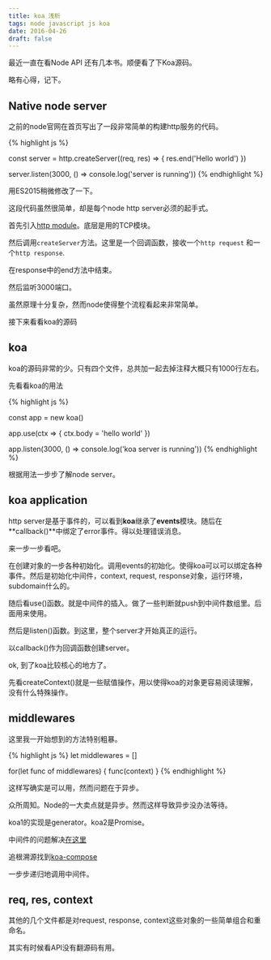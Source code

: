 ```yaml
---
title: koa 浅析
tags: node javascript js koa
date: 2016-04-26
draft: false
---
```


最近一直在看Node API 还有几本书。顺便看了下Koa源码。

略有心得，记下。

## Native node server

之前的node官网在首页写出了一段非常简单的构建http服务的代码。

{% highlight js %}

const server = http.createServer((req, res) => {
    res.end('Hello world')
})

server.listen(3000, () => console.log('server is running'))
{% endhighlight %}

用ES2015稍微修改了一下。

这段代码虽然很简单，却是每个node http server必须的起手式。

首先引入[http module](https://nodejs.org/dist/latest-v6.x/docs/api/http.html)。底层是用的TCP模块。

然后调用`createServer`方法。这里是一个回调函数，接收一个`http request` 和一个`http response`.

在response中的end方法中结束。

然后监听3000端口。

虽然原理十分复杂，然而node使得整个流程看起来非常简单。

接下来看看koa的源码

## koa

koa的源码非常的少。只有四个文件，总共加一起去掉注释大概只有1000行左右。

先看看koa的用法

{% highlight js %}

const app = new koa()

app.use(ctx => {
    ctx.body = 'hello world'
})

app.listen(3000, () => console.log('koa server is running'))
{% endhighlight %}

根据用法一步步了解node server。

## koa application

http server是基于事件的，可以看到**koa**继承了**events**模块。随后在**callback()**中绑定了error事件。得以处理错误消息。

来一步一步看吧。

在创建对象的一步各种初始化。调用events的初始化。使得koa可以可以绑定各种事件。然后是初始化中间件，context, request, response对象，运行环境，subdomain什么的。

随后看use()函数。就是中间件的插入。做了一些判断就push到中间件数组里。后面用来使用。

然后是listen()函数。到这里，整个server才开始真正的运行。

以callback()作为回调函数创建server。

ok, 到了koa比较核心的地方了。

先看createContext()就是一些赋值操作，用以使得koa的对象更容易阅读理解，没有什么特殊操作。

## middlewares

这里我一开始想到的方法特别粗暴。

{% highlight js %}
let middlewares = []

for(let func of middlewares) {
    func(context)
}
{% endhighlight %}

这样写确实是可以用，然而问题在于异步。

众所周知。Node的一大卖点就是异步。然而这样导致异步没办法等待。

koa1的实现是generator。koa2是Promise。

中间件的问题解决[在这里](https://github.com/koajs/koa/blob/v2.x/lib%2Fapplication.js#L135)

追根溯源找到[koa-compose](https://github.com/koajs/compose/blob/next/index.js)

一步步递归地调用中间件。

## req, res, context

其他的几个文件都是对request, response, context这些对象的一些简单组合和重命名。

其实有时候看API没有翻源码有用。
